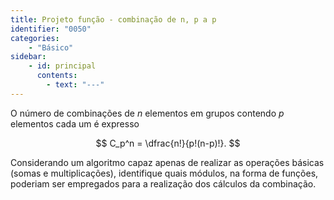 ```yaml
---
title: Projeto função - combinação de n, p a p
identifier: "0050"
categories:
    - "Básico"
sidebar:
    - id: principal
      contents: 
        - text: "---"
---
```



::: {.exercicio}
O número de combinações de $n$ elementos em grupos contendo $p$ elementos cada um é expresso

$$ C_p^n = \dfrac{n!}{p!(n-p)!}. $$

Considerando um algoritmo capaz apenas de realizar as operações básicas (somas e multiplicações), identifique quais módulos, na forma de funções, poderiam ser empregados para a realização dos cálculos da combinação.

<!-- @sol-0050 -->
:::